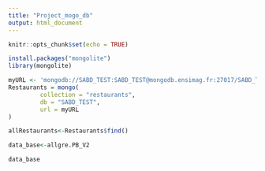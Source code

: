 ```yaml
---
title: "Project_mogo_db"
output: html_document
---
```


```r
knitr::opts_chunk$set(echo = TRUE)
```

```r
install.packages("mongolite")
library(mongolite)
```
```r
myURL <- 'mongodb://SABD_TEST:SABD_TEST@mongodb.ensimag.fr:27017/SABD_TEST' 
Restaurants = mongo(
         collection = "restaurants",
         db = "SABD_TEST",
         url = myURL
)

```

```r
allRestaurants<-Restaurants$find()
```

```r
data_base<-allgre.PB_V2

data_base
```

